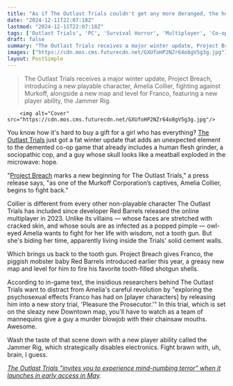 ```yaml
---
title: "As if The Outlast Trials couldn't get any more deranged, the horror co-op game's big new update adds more tooth guns and lady who lives in the walls"
date: "2024-12-11T22:07:18Z"
lastmod: "2024-12-11T22:07:18Z"
tags: ['Outlast Trials', 'PC', 'Survival Horror', 'Multiplayer', 'Co-op']
draft: false
summary: "The Outlast Trials receives a major winter update, Project Breach, introducing a new playable character, Amelia Collier, fighting against Murkoff, alongside a new map and level for Franco,  featuring a new player ability, the Jammer Rig."
images: ["https://cdn.mos.cms.futurecdn.net/GXUfoHP2NZr64o8gV5g3g.jpg"]
layout: PostSimple
---
```

> The Outlast Trials receives a major winter update, Project Breach, introducing a new playable character, Amelia Collier, fighting against Murkoff, alongside a new map and level for Franco,  featuring a new player ability, the Jammer Rig.


        <img alt="Cover" src="https://cdn.mos.cms.futurecdn.net/GXUfoHP2NZr64o8gV5g3g.jpg"/>
        
You know how it's hard to buy a gift for a girl who has everything? [<u>The Outlast Trials</u>](https://www.gamesradar.com/the-outlast-trials/) just got a fat winter update that adds an unexpected element to the demented co-op game that already includes a human flesh grinder, a sociopathic cop, and a guy whose skull looks like a meatball exploded in the microwave: hope. 

"[Project Breach](https://www.youtube.com/watch?v=hWjTZldpEjs) marks a new beginning for The Outlast Trials," a press release says, "as one of the Murkoff Corporation’s captives, Amelia Collier, begins to fight back." 

Collier is different from every other non-playable character The Outlast Trials has included since developer Red Barrels released the online multiplayer in 2023. Unlike its villains — whose faces are stretched with cracked skin, and whose souls are as infected as a popped pimple — owl-eyed Amelia wants to fight for her life with wisdom, not a tooth gun. But she's biding her time, apparently living inside the Trials' solid cement walls. 

Which brings us back to the tooth gun. Project Breach gives Franco, the piggish mobster baby Red Barrels introduced earlier this year, a greasy new map and level for him to fire his favorite tooth-filled shotgun shells. 

According to in-game text, the insidious researchers behind The Outlast Trials want to distract from Amelia's careful revolution by "exploring the psychosexual effects Franco has had on [player characters] by releasing him into a new story trial, 'Pleasure the Prosecutor.'" In this trial, which is set on the sleazy new Downtown map, you'll have to watch as a team of mannequins give a guy a murder blowjob with their chainsaw mouths. Awesome. 

Wash the taste of that scene down with a new player ability called the Jammer Rig, which strategically disables electronics. Fight brawn with, uh, brain, I guess. 

[<u><em>The Outlast Trials "invites you to experience mind-numbing terror" when it launches in early access in May</em></u>](https://www.gamesradar.com/the-outlast-trials-invites-you-to-experience-mind-numbing-terror-when-it-launches-in-early-access-in-may/)*.*
        